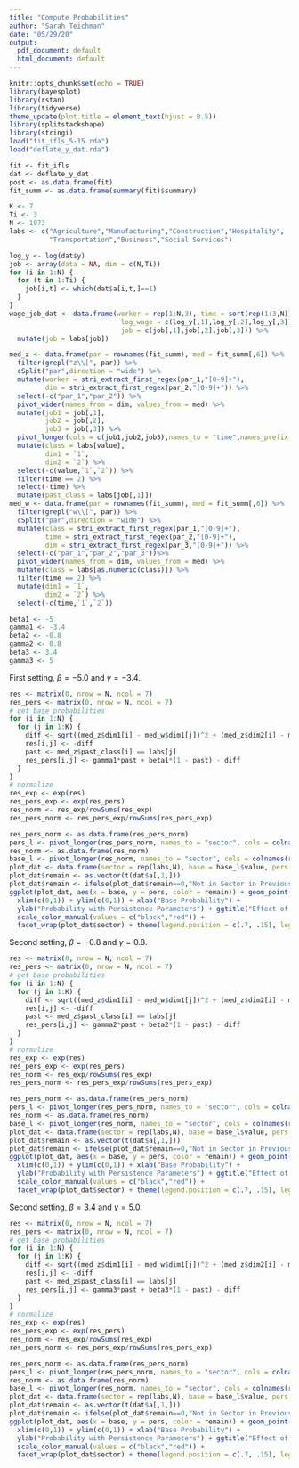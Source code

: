 ```yaml
---
title: "Compute Probabilities"
author: "Sarah Teichman"
date: "05/29/20"
output:
  pdf_document: default
  html_document: default
---
```


```r
knitr::opts_chunk$set(echo = TRUE)
library(bayesplot)
library(rstan)
library(tidyverse)
theme_update(plot.title = element_text(hjust = 0.5))
library(splitstackshape)
library(stringi)
load("fit_ifls_5-15.rda")
load("deflate_y_dat.rda")
```

```r
fit <- fit_ifls
dat <- deflate_y_dat
post <- as.data.frame(fit)
fit_summ <- as.data.frame(summary(fit)$summary)
```

```r
K <- 7
Ti <- 3
N <- 1973
labs <- c("Agriculture","Manufacturing","Construction","Hospitality",
          "Transportation","Business","Social Services")
```


```r
log_y <- log(dat$y)
job <- array(data = NA, dim = c(N,Ti))
for (i in 1:N) {
  for (t in 1:Ti) {
    job[i,t] <- which(dat$a[i,t,]==1)
  }
}
wage_job_dat <- data.frame(worker = rep(1:N,3), time = sort(rep(1:3,N)),
                            log_wage = c(log_y[,1],log_y[,2],log_y[,3]),
                            job = c(job[,1],job[,2],job[,3])) %>%
  mutate(job = labs[job])
```

```r
med_z <- data.frame(par = rownames(fit_summ), med = fit_summ[,6]) %>%
  filter(grepl("z\\[", par)) %>%
  cSplit("par",direction = "wide") %>%
  mutate(worker = stri_extract_first_regex(par_1,"[0-9]+"),
         dim = stri_extract_first_regex(par_2,"[0-9]+")) %>%
  select(-c("par_1","par_2")) %>%
  pivot_wider(names_from = dim, values_from = med) %>%
  mutate(job1 = job[,1],
         job2 = job[,2],
         job3 = job[,3]) %>%
  pivot_longer(cols = c(job1,job2,job3),names_to = "time",names_prefix = "job") %>% 
  mutate(class = labs[value],
         dim1 = `1`,
         dim2 = `2`) %>%
  select(-c(value,`1`,`2`)) %>%
  filter(time == 2) %>%
  select(-time) %>%
  mutate(past_class = labs[job[,1]])
med_w <- data.frame(par = rownames(fit_summ), med = fit_summ[,6]) %>%
  filter(grepl("w\\[", par)) %>%
  cSplit("par",direction = "wide") %>%
  mutate(class = stri_extract_first_regex(par_1,"[0-9]+"),
         time = stri_extract_first_regex(par_2,"[0-9]+"),
         dim = stri_extract_first_regex(par_3,"[0-9]+")) %>%
  select(-c("par_1","par_2","par_3"))%>%
  pivot_wider(names_from = dim, values_from = med) %>%
  mutate(class = labs[as.numeric(class)]) %>%
  filter(time == 2) %>%
  mutate(dim1 = `1`,
         dim2 = `2`) %>%
  select(-c(time,`1`,`2`))
```

```r
beta1 <- -5
gamma1 <- -3.4
beta2 <- -0.8
gamma2 <- 0.8
beta3 <- 3.4
gamma3 <- 5 
```

First setting, $\beta = -5.0$ and $\gamma = -3.4$. 

```r
res <- matrix(0, nrow = N, ncol = 7)
res_pers <- matrix(0, nrow = N, ncol = 7)
# get base probabilities
for (i in 1:N) {
  for (j in 1:K) {
    diff <- sqrt((med_z$dim1[i] - med_w$dim1[j])^2 + (med_z$dim2[i] - med_w$dim2[j])^2)
    res[i,j] <- -diff
    past <- med_z$past_class[i] == labs[j]
    res_pers[i,j] <- gamma1*past + beta1*(1 - past) - diff
  }
}
# normalize 
res_exp <- exp(res)
res_pers_exp <- exp(res_pers)
res_norm <- res_exp/rowSums(res_exp)
res_pers_norm <- res_pers_exp/rowSums(res_pers_exp)
```

```r
res_pers_norm <- as.data.frame(res_pers_norm)
pers_l <- pivot_longer(res_pers_norm, names_to = "sector", cols = colnames(res_pers_norm))
res_norm <- as.data.frame(res_norm)
base_l <- pivot_longer(res_norm, names_to = "sector", cols = colnames(res_norm))
plot_dat <- data.frame(sector = rep(labs,N), base = base_l$value, pers = pers_l$value)
plot_dat$remain <- as.vector(t(dat$a[,1,]))
plot_dat$remain <- ifelse(plot_dat$remain==0,"Not in Sector in Previous Time Period","In Sector in Previous Time Period")
ggplot(plot_dat, aes(x = base, y = pers, color = remain)) + geom_point() +
  xlim(c(0,1)) + ylim(c(0,1)) + xlab("Base Probability") + 
  ylab("Probability with Persistence Parameters") + ggtitle("Effect of Adding Persistence Parameters") +
  scale_color_manual(values = c("black","red")) + 
  facet_wrap(plot_dat$sector) + theme(legend.position = c(.7, .15), legend.title = element_blank())
```

Second setting, $\beta = -0.8$ and $\gamma = 0.8$. 

```r
res <- matrix(0, nrow = N, ncol = 7)
res_pers <- matrix(0, nrow = N, ncol = 7)
# get base probabilities
for (i in 1:N) {
  for (j in 1:K) {
    diff <- sqrt((med_z$dim1[i] - med_w$dim1[j])^2 + (med_z$dim2[i] - med_w$dim2[j])^2)
    res[i,j] <- -diff
    past <- med_z$past_class[i] == labs[j]
    res_pers[i,j] <- gamma2*past + beta2*(1 - past) - diff
  }
}
# normalize 
res_exp <- exp(res)
res_pers_exp <- exp(res_pers)
res_norm <- res_exp/rowSums(res_exp)
res_pers_norm <- res_pers_exp/rowSums(res_pers_exp)
```

```r
res_pers_norm <- as.data.frame(res_pers_norm)
pers_l <- pivot_longer(res_pers_norm, names_to = "sector", cols = colnames(res_pers_norm))
res_norm <- as.data.frame(res_norm)
base_l <- pivot_longer(res_norm, names_to = "sector", cols = colnames(res_norm))
plot_dat <- data.frame(sector = rep(labs,N), base = base_l$value, pers = pers_l$value)
plot_dat$remain <- as.vector(t(dat$a[,1,]))
plot_dat$remain <- ifelse(plot_dat$remain==0,"Not in Sector in Previous Time Period","In Sector in Previous Time Period")
ggplot(plot_dat, aes(x = base, y = pers, color = remain)) + geom_point() +
  xlim(c(0,1)) + ylim(c(0,1)) + xlab("Base Probability") + 
  ylab("Probability with Persistence Parameters") + ggtitle("Effect of Adding Persistence Parameters") +
  scale_color_manual(values = c("black","red")) + 
  facet_wrap(plot_dat$sector) + theme(legend.position = c(.7, .15), legend.title = element_blank())
```

Second setting, $\beta = 3.4$ and $\gamma = 5.0$. 

```r
res <- matrix(0, nrow = N, ncol = 7)
res_pers <- matrix(0, nrow = N, ncol = 7)
# get base probabilities
for (i in 1:N) {
  for (j in 1:K) {
    diff <- sqrt((med_z$dim1[i] - med_w$dim1[j])^2 + (med_z$dim2[i] - med_w$dim2[j])^2)
    res[i,j] <- -diff
    past <- med_z$past_class[i] == labs[j]
    res_pers[i,j] <- gamma3*past + beta3*(1 - past) - diff
  }
}
# normalize 
res_exp <- exp(res)
res_pers_exp <- exp(res_pers)
res_norm <- res_exp/rowSums(res_exp)
res_pers_norm <- res_pers_exp/rowSums(res_pers_exp)
```

```r
res_pers_norm <- as.data.frame(res_pers_norm)
pers_l <- pivot_longer(res_pers_norm, names_to = "sector", cols = colnames(res_pers_norm))
res_norm <- as.data.frame(res_norm)
base_l <- pivot_longer(res_norm, names_to = "sector", cols = colnames(res_norm))
plot_dat <- data.frame(sector = rep(labs,N), base = base_l$value, pers = pers_l$value)
plot_dat$remain <- as.vector(t(dat$a[,1,]))
plot_dat$remain <- ifelse(plot_dat$remain==0,"Not in Sector in Previous Time Period","In Sector in Previous Time Period")
ggplot(plot_dat, aes(x = base, y = pers, color = remain)) + geom_point() +
  xlim(c(0,1)) + ylim(c(0,1)) + xlab("Base Probability") + 
  ylab("Probability with Persistence Parameters") + ggtitle("Effect of Adding Persistence Parameters") +
  scale_color_manual(values = c("black","red")) + 
  facet_wrap(plot_dat$sector) + theme(legend.position = c(.7, .15), legend.title = element_blank())
```